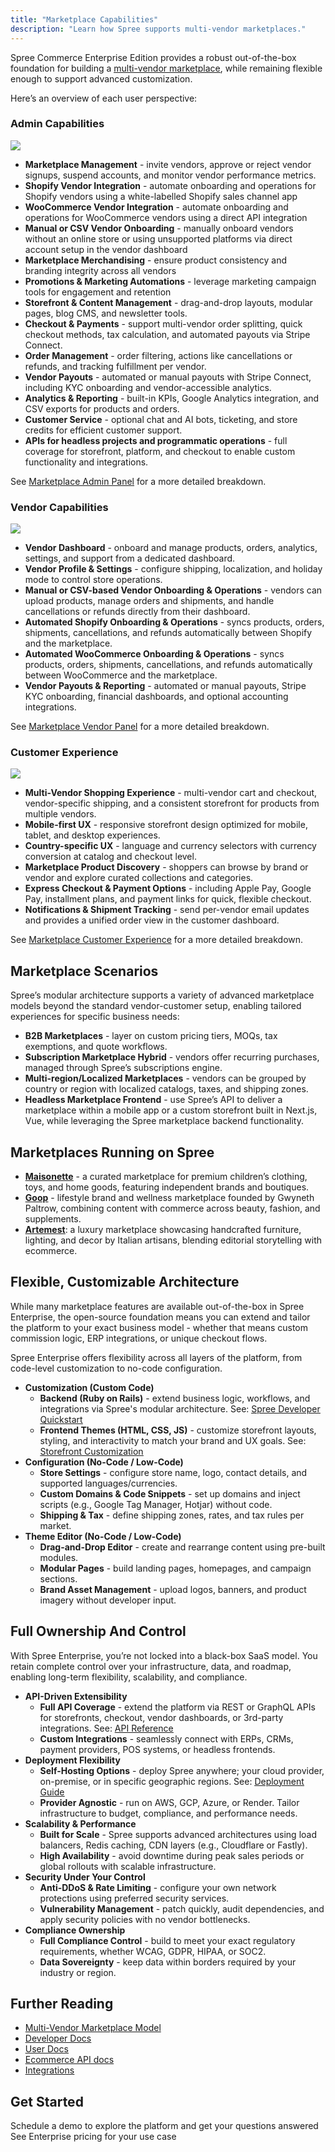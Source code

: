 ```yaml
---
title: "Marketplace Capabilities"
description: "Learn how Spree supports multi-vendor marketplaces."
---
```


Spree Commerce Enterprise Edition provides a robust out-of-the-box foundation for building a [<u>multi-vendor marketplace</u>](https://spreecommerce.org/marketplace-ecommerce/), while remaining flexible enough to support advanced customization. 

Here’s an overview of each user perspective:

### Admin Capabilities

![](/docs/images/use-cases/multi-vendor/admin.png)

- **Marketplace Management** - invite vendors, approve or reject vendor signups, suspend accounts, and monitor vendor performance metrics.
- **Shopify Vendor Integration** - automate onboarding and operations for Shopify vendors using a white-labelled Shopify sales channel app
- **WooCommerce Vendor Integration** - automate onboarding and operations for WooCommerce vendors using a direct API integration
- **Manual or CSV Vendor Onboarding** - manually onboard vendors without an online store or using unsupported platforms via direct account setup in the vendor dashboard
- **Marketplace Merchandising** - ensure product consistency and branding integrity across all vendors
- **Promotions & Marketing Automations** - leverage marketing campaign tools for engagement and retention
- **Storefront & Content Management** - drag-and-drop layouts, modular pages, blog CMS, and newsletter tools.
- **Checkout & Payments** - support multi-vendor order splitting, quick checkout methods, tax calculation, and automated payouts via Stripe Connect.
- **Order Management** - order filtering, actions like cancellations or refunds, and tracking fulfillment per vendor.
- **Vendor Payouts** - automated or manual payouts with Stripe Connect, including KYC onboarding and vendor-accessible analytics.
- **Analytics & Reporting** - built-in KPIs, Google Analytics integration, and CSV exports for products and orders.
- **Customer Service** - optional chat and AI bots, ticketing, and store credits for efficient customer support.
- **APIs for headless projects and programmatic operations** - full coverage for storefront, platform, and checkout to enable custom functionality and integrations.

See [Marketplace Admin Panel](https://spreecommerce.org/docs/use-case/marketplace/admin-dashboard) for a more detailed breakdown.

### Vendor Capabilities

![](/docs/images/use-cases/multi-vendor/vendor.png)

- **Vendor Dashboard** - onboard and manage products, orders, analytics, settings, and support from a dedicated dashboard.
- **Vendor Profile & Settings** - configure shipping, localization, and holiday mode to control store operations.
- **Manual or CSV-based Vendor Onboarding & Operations** - vendors can upload products, manage orders and shipments, and handle cancellations or refunds directly from their dashboard.
- **Automated Shopify Onboarding & Operations** - syncs products, orders, shipments, cancellations, and refunds automatically between Shopify and the marketplace.
- **Automated WooCommerce Onboarding & Operations** - syncs products, orders, shipments, cancellations, and refunds automatically between WooCommerce and the marketplace.
- **Vendor Payouts & Reporting** - automated or manual payouts, Stripe KYC onboarding, financial dashboards, and optional accounting integrations.

See [Marketplace Vendor Panel](https://spreecommerce.org/docs/use-case/marketplace/vendor-dashboard) for a more detailed breakdown.

### Customer Experience

![](/docs/images/use-cases/multi-vendor/customer.png)

- **Multi-Vendor Shopping Experience** - multi-vendor cart and checkout, vendor-specific shipping, and a consistent storefront for products from multiple vendors.
- **Mobile-first UX** - responsive storefront design optimized for mobile, tablet, and desktop experiences.
- **Country-specific UX** - language and currency selectors with currency conversion at catalog and checkout level.
- **Marketplace Product Discovery** - shoppers can browse by brand or vendor and explore curated collections and categories.
- **Express Checkout & Payment Options** - including Apple Pay, Google Pay, installment plans, and payment links for quick, flexible checkout.
- **Notifications & Shipment Tracking** - send per-vendor email updates and provides a unified order view in the customer dashboard.

See [Marketplace Customer Experience](https://spreecommerce.org/docs/use-case/marketplace/customer-ux) for a more detailed breakdown.

## Marketplace Scenarios

Spree’s modular architecture supports a variety of advanced marketplace models beyond the standard vendor-customer setup, enabling tailored experiences for specific business needs:

- **B2B Marketplaces** - layer on custom pricing tiers, MOQs, tax exemptions, and quote workflows.
- **Subscription Marketplace Hybrid** - vendors offer recurring purchases, managed through Spree’s subscriptions engine.
- **Multi-region/Localized Marketplaces** - vendors can be grouped by country or region with localized catalogs, taxes, and shipping zones.
- **Headless Marketplace Frontend** - use Spree’s API to deliver a marketplace within a mobile app or a custom storefront built in Next.js, Vue, while leveraging the Spree marketplace backend functionality.

## Marketplaces Running on Spree

- [**<u>Maisonette</u>**](https://www.maisonette.com/) - a curated marketplace for premium children’s clothing, toys, and home goods, featuring independent brands and boutiques.
- [**<u>Goop</u>**](https://goop.com/) - lifestyle brand and wellness marketplace founded by Gwyneth Paltrow, combining content with commerce across beauty, fashion, and supplements.
- [**<u>Artemest</u>**](https://artemest.com/): a luxury marketplace showcasing handcrafted furniture, lighting, and decor by Italian artisans, blending editorial storytelling with ecommerce.

## Flexible, Customizable Architecture

While many marketplace features are available out-of-the-box in Spree Enterprise, the open-source foundation means you can extend and tailor the platform to your exact business model - whether that means custom commission logic, ERP integrations, or unique checkout flows.

Spree Enterprise offers flexibility across all layers of the platform, from code-level customization to no-code configuration.

- **Customization (Custom Code)**
  - **Backend (Ruby on Rails)** - extend business logic, workflows, and integrations via Spree's modular architecture. See: [<u>Spree Developer Quickstart</u>](https://spreecommerce.org/docs/developer/getting-started/quickstart)
  - **Frontend Themes (HTML, CSS, JS)** - customize storefront layouts, styling, and interactivity to match your brand and UX goals. See: [<u>Storefront Customization</u>](https://spreecommerce.org/docs/developer/storefront/storefront)
- **Configuration (No-Code / Low-Code)**
  - **Store Settings** - configure store name, logo, contact details, and supported languages/currencies.
  - **Custom Domains & Code Snippets** - set up domains and inject scripts (e.g., Google Tag Manager, Hotjar) without code.
  - **Shipping & Tax** - define shipping zones, rates, and tax rules per market.
- **Theme Editor (No-Code / Low-Code)**
  - **Drag-and-Drop Editor** - create and rearrange content using pre-built modules.
  - **Modular Pages** - build landing pages, homepages, and campaign sections.
  - **Brand Asset Management** - upload logos, banners, and product imagery without developer input.

## Full Ownership And Control

With Spree Enterprise, you’re not locked into a black-box SaaS model. You retain complete control over your infrastructure, data, and roadmap, enabling long-term flexibility, scalability, and compliance.

- **API-Driven Extensibility**
  - **Full API Coverage** - extend the platform via REST or GraphQL APIs for storefronts, checkout, vendor dashboards, or 3rd-party integrations. See: [<u>API Reference</u>](https://spreecommerce.org/docs/api-reference/introduction)
  - **Custom Integrations** - seamlessly connect with ERPs, CRMs, payment providers, POS systems, or headless frontends.
- **Deployment Flexibility**
  - **Self-Hosting Options** - deploy Spree anywhere; your cloud provider, on-premise, or in specific geographic regions. See: [<u>Deployment Guide</u>](https://spreecommerce.org/docs/developer/deployment/render)
  - **Provider Agnostic** - run on AWS, GCP, Azure, or Render. Tailor infrastructure to budget, compliance, and performance needs.
- **Scalability & Performance**
  - **Built for Scale** - Spree supports advanced architectures using load balancers, Redis caching, CDN layers (e.g., Cloudflare or Fastly).
  - **High Availability** - avoid downtime during peak sales periods or global rollouts with scalable infrastructure.
- **Security Under Your Control**
  - **Anti-DDoS & Rate Limiting** - configure your own network protections using preferred security services.
  - **Vulnerability Management** - patch quickly, audit dependencies, and apply security policies with no vendor bottlenecks.
- **Compliance Ownership**
  - **Full Compliance Control** - build to meet your exact regulatory requirements, whether WCAG, GDPR, HIPAA, or SOC2.
  - **Data Sovereignty** - keep data within borders required by your industry or region.

## Further Reading

- [Multi-Vendor Marketplace Model](https://spreecommerce.org/docs/use-case/marketplace/model)
- [<u>Developer Docs</u>](https://spreecommerce.org/docs/developer/getting-started/quickstart)
- [<u>User Docs</u>](https://spreecommerce.org/docs/user/what-is-spree-commerce)
- [<u>Ecommerce API docs</u>](https://spreecommerce.org/docs/api-reference/introduction)
- [<u>Integrations</u>](https://spreecommerce.org/docs/integrations/integrations)

## Get Started

<Columns cols={2}>
  <Card title="Book a Demo" icon="eye" href="https://getvendo.com/book-a-demo/" cta="Click here">
    Schedule a demo to explore the platform and get your questions answered
  </Card>
  <Card title="Ask for Pricing" icon="dollar-sign" href="https://spreecommerce.org/get-started/" cta="Click here">
    See Enterprise pricing for your use case
  </Card>
</Columns>